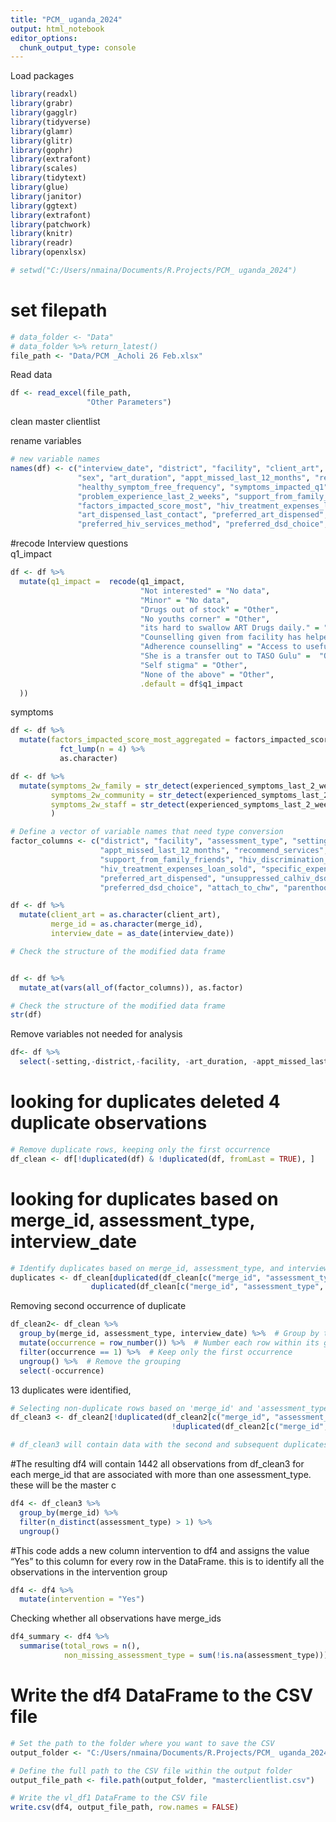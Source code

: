 ```yaml
---
title: "PCM_ uganda_2024"
output: html_notebook
editor_options: 
  chunk_output_type: console
---
```


Load packages 
```r
library(readxl)
library(grabr)
library(gagglr)
library(tidyverse)
library(glamr)
library(glitr)
library(gophr)
library(extrafont)
library(scales)
library(tidytext)
library(glue)
library(janitor)
library(ggtext)
library(extrafont)
library(patchwork)
library(knitr)
library(readr)
library(openxlsx)
```

```r
# setwd("C:/Users/nmaina/Documents/R.Projects/PCM_ uganda_2024")
```

# set filepath
```r
# data_folder <- "Data"
# data_folder %>% return_latest()
file_path <- "Data/PCM _Acholi 26 Feb.xlsx"
```


Read data 
```r
df <- read_excel(file_path,
                 "Other Parameters")
```


clean master clientlist

rename variables 
```r
# new variable names
names(df) <- c("interview_date", "district", "facility", "client_art", "merge_id", "assessment_type", "setting", "age", 
               "sex", "art_duration", "appt_missed_last_12_months", "recommend_services", "q1_impact",
               "healthy_symptom_free_frequency", "symptoms_impacted_q1", "experienced_symptoms_last_2_weeks", 
               "problem_experience_last_2_weeks", "support_from_family_friends", "hiv_discrimination_past_month",
               "factors_impacted_score_most", "hiv_treatment_expenses_loan_sold", "specific_expenses_for_treatment",
               "art_dispensed_last_contact", "preferred_art_dispensed", "unsuppressed_calhiv_dsd_approach",
               "preferred_hiv_services_method", "preferred_dsd_choice", "attach_to_chw", "parenthood_status")

```

#recode Interview questions  
q1_impact 
```r
df <- df %>% 
  mutate(q1_impact =  recode(q1_impact,
                             "Not interested" = "No data",
                             "Minor" = "No data",
                             "Drugs out of stock" = "Other",
                             "No youths corner" = "Other",
                             "its hard to swallow ART Drugs daily." = "Other",
                             "Counselling given from facility has helped alot" = "Access to useful information",
                             "Adherence counselling" = "Access to useful information",
                             "She is a transfer out to TASO Gulu" =  "Other",
                             "Self stigma" = "Other",
                             "None of the above" = "Other",
                             .default = df$q1_impact
  ))

```

symptoms 
```r
df <- df %>% 
  mutate(factors_impacted_score_most_aggregated = factors_impacted_score_most %>% 
           fct_lump(n = 4) %>% 
           as.character) 
```




```r

df <- df %>%
  mutate(symptoms_2w_family = str_detect(experienced_symptoms_last_2_weeks, "Belief and behavior of your family toward you"),
         symptoms_2w_community = str_detect(experienced_symptoms_last_2_weeks, "Belief and behavior of the community toward you"),
         symptoms_2w_staff = str_detect(experienced_symptoms_last_2_weeks, "Attitude and behavior of clinic staff toward you"),
         )


```


```r
# Define a vector of variable names that need type conversion
factor_columns <- c("district", "facility", "assessment_type", "setting", "age", "sex", "art_duration",
                    "appt_missed_last_12_months", "recommend_services", "q1_impact", "healthy_symptom_free_frequency", "problem_experience_last_2_weeks",
                    "support_from_family_friends", "hiv_discrimination_past_month", "factors_impacted_score_most",
                    "hiv_treatment_expenses_loan_sold", "specific_expenses_for_treatment", "art_dispensed_last_contact",
                    "preferred_art_dispensed", "unsuppressed_calhiv_dsd_approach", "preferred_hiv_services_method",
                    "preferred_dsd_choice", "attach_to_chw", "parenthood_status")

df <- df %>%
  mutate(client_art = as.character(client_art),
         merge_id = as.character(merge_id),
         interview_date = as_date(interview_date))

# Check the structure of the modified data frame


df <- df %>%
  mutate_at(vars(all_of(factor_columns)), as.factor)

# Check the structure of the modified data frame
str(df)

```
Remove  variables not needed for analysis 

```r
df<- df %>%
  select(-setting,-district,-facility, -art_duration, -appt_missed_last_12_months, -client_art)
```


# looking for duplicates deleted 4 duplicate observations
```r
# Remove duplicate rows, keeping only the first occurrence
df_clean <- df[!duplicated(df) & !duplicated(df, fromLast = TRUE), ]

```

# looking for duplicates based on merge_id, assessment_type, interview_date
```r
# Identify duplicates based on merge_id, assessment_type, and interview_date
duplicates <- df_clean[duplicated(df_clean[c("merge_id", "assessment_type", "interview_date")]) | 
                  duplicated(df_clean[c("merge_id", "assessment_type", "interview_date")], fromLast = TRUE), ]
```



Removing second occurrence of duplicate
```r
df_clean2<- df_clean %>%
  group_by(merge_id, assessment_type, interview_date) %>%  # Group by the specified columns
  mutate(occurrence = row_number()) %>%  # Number each row within its group
  filter(occurrence == 1) %>%  # Keep only the first occurrence
  ungroup() %>%  # Remove the grouping
  select(-occurrence)
```

13 duplicates were identified, 
```r
# Selecting non-duplicate rows based on 'merge_id' and 'assessment_type'
df_clean3 <- df_clean2[!duplicated(df_clean2[c("merge_id", "assessment_type")]) & 
                                    !duplicated(df_clean2[c("merge_id", "assessment_type")], fromLast = TRUE), ]

# df_clean3 will contain data with the second and subsequent duplicates removed

```

#The resulting df4 will contain 1442 all observations from df_clean3 for each merge_id that are associated with more than one assessment_type. these will be the master c

```r
df4 <- df_clean3 %>%
  group_by(merge_id) %>%
  filter(n_distinct(assessment_type) > 1) %>%
  ungroup()
```


<!-- #creates a new df  single_assessment. The df will have observations by merge_id with only one assessment type  -->
<!-- ```{r} -->
<!-- single_assessment <- df_clean3 %>% -->
<!--   group_by(merge_id) %>% -->
<!--   filter(n_distinct(assessment_type) == 1) %>% -->
<!--   ungroup() -->

<!-- # single_assessment will contain 425 observations by merge_id with only one assessment_type -->
<!-- ``` -->



#This code adds a new column intervention to df4 and assigns the value "Yes" to this column for every row in the DataFrame. this is to identify all the observations in the intervention group 
```r
df4 <- df4 %>%
  mutate(intervention = "Yes")
```

Checking whether all observations have merge_ids

```r
df4_summary <- df4 %>%
  summarise(total_rows = n(),
            non_missing_assessment_type = sum(!is.na(assessment_type)))
```


# Write the df4 DataFrame to the CSV file
```r
# Set the path to the folder where you want to save the CSV
output_folder <- "C:/Users/nmaina/Documents/R.Projects/PCM_ uganda_2024/dataout"

# Define the full path to the CSV file within the output folder
output_file_path <- file.path(output_folder, "masterclientlist.csv")

# Write the vl_df1 DataFrame to the CSV file
write.csv(df4, output_file_path, row.names = FALSE)

```

